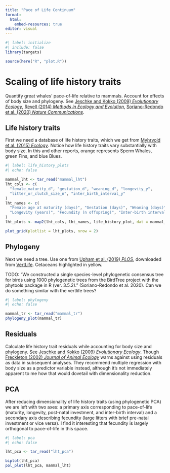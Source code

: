 ```yaml
---
title: "Pace of Life Continuum"
format:
  html:
    embed-resources: true
editor: visual
---
```


```r
#| label: initialize
#| include: false
library(targets)

source(here("R", "plot.R"))
```

# Scaling of life history traits

Quantify great whales' pace-of-life relative to mammals. Account for effects of body size and phylogeny. See [Jeschke and Kokko (2009) *Evolutionary Ecology*](https://doi.org/10.1007/s10682-008-9276-y), [Revell (2014) *Methods in Ecology and Evolution*](https://doi.org/10.1111/j.2041-210X.2011.00169.x), [Soriano-Redondo et al. (2020) *Nature Communications*](https://doi.org/10.1038/s41467-020-19256-0).

## Life history traits

First we need a database of life history traits, which we get from [Myhrvold et al. (2015) *Ecology*](https://doi.org/10.1890/15-0846R.1). Notice how life history traits vary substantially with body size. In this and other reports, orange represents Sperm Whales, green Fins, and blue Blues.

```r
#| label: life_history_plots
#| echo: false

mammal_lht <- tar_read("mammal_lht")
lht_cols <- c(
  "female_maturity_d", "gestation_d", "weaning_d", "longevity_y", 
  "litter_or_clutch_size_n", "inter_birth_interval_y"
)
lht_names <- c(
  "Female age at maturity (days)", "Gestation (days)", "Weaning (days)", 
  "Longevity (years)", "Fecundity (n offspring)", "Inter-birth interval (y)"
)
lht_plots <- map2(lht_cols, lht_names, life_history_plot, dat = mammal_lht)

plot_grid(plotlist = lht_plots, nrow = 2)
```

## Phylogeny

Next we need a tree. Use one from [Upham et al. (2019) *PLOS*](https://doi.org/10.1371/journal.pbio.3000494), downloaded from [VertLife](http://verlife.org/phylosubsets). Cetaceans highlighted in yellow.

TODO: "We constructed a single species-level phylogenetic consensus tree for birds using 1000 phylogenetic trees from the BirdTree project with the phytools package in R (ver. 3.5.2)." (Soriano-Redondo et al. 2020). Can we do something similar with the vertlife trees?

```r
#| label: phylogeny
#| echo: false

mammal_tr <- tar_read("mammal_tr")
phylogeny_plot(mammal_tr)
```

## Residuals

Calculate life history trait residuals while accounting for body size and phylogeny. See [Jeschke and Kokko (2009) *Evolutionary Ecology*](https://doi.org/10.1007/s10682-008-9276-y). Though [Freckleton (2002) *Journal of Animal Ecology*](https://doi.org/10.1046/j.1365-2656.2002.00618.x) warns against using residuals as data in subsequent analyses. They recommend multiple regression with body size as a predictor variable instead, although it's not immediately apparent to me how that would dovetail with dimensionality reduction.

## PCA

After reducing dimensionality of life history traits (using phylogenetic PCA) we are left with two axes: a primary axis corresponding to pace-of-life (maturity, longevity, post-natal investment, and inter-birth interval) and a secondary axis describing fecundity (large litters with brief pre-natal investment or vice versa). I find it interesting that fecundity is largely orthogonal to pace-of-life in this space.

```r
#| label: pca
#| echo: false

lht_pca <- tar_read("lht_pca")

biplot(lht_pca)
pol_plot(lht_pca, mammal_lht)
```
